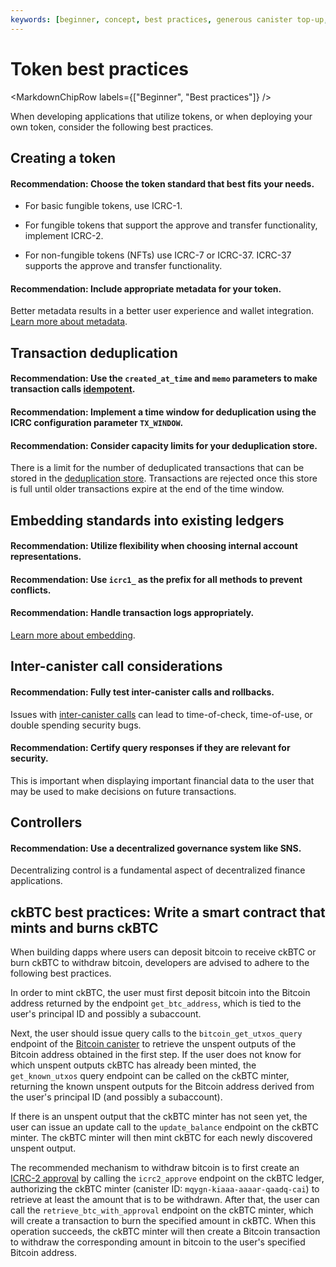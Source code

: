 ```yaml
---
keywords: [beginner, concept, best practices, generous canister top-up, efficient implementations, state backup and restoration]
---
```



# Token best practices

<MarkdownChipRow labels={["Beginner", "Best practices"]} />

When developing applications that utilize tokens, or when deploying your own token, consider the following best practices.

## Creating a token

#### Recommendation: Choose the token standard that best fits your needs.

- For basic fungible tokens, use ICRC-1.

- For fungible tokens that support the approve and transfer functionality, implement ICRC-2.

- For non-fungible tokens (NFTs) use ICRC-7 or ICRC-37. ICRC-37 supports the approve and transfer functionality.

#### Recommendation: Include appropriate metadata for your token.

Better metadata results in a better user experience and wallet integration. [Learn more about metadata](/docs/tutorials/hackathon-prep-course/integrating-with-tokens#icrc-1-tokens).

## Transaction deduplication

#### Recommendation: Use the `created_at_time` and `memo` parameters to make transaction calls [idempotent](/docs/building-apps/best-practices/idempotency#id-deduplication).

#### Recommendation: Implement a time window for deduplication using the ICRC configuration parameter `TX_WINDOW`.

#### Recommendation: Consider capacity limits for your deduplication store.

There is a limit for the number of deduplicated transactions that can be stored in the [deduplication store](/docs/building-apps/best-practices/idempotency#id-deduplication). Transactions are rejected once this store is full until older transactions expire at the end of the time window.

## Embedding standards into existing ledgers

#### Recommendation: Utilize flexibility when choosing internal account representations.

#### Recommendation: Use `icrc1_` as the prefix for all methods to prevent conflicts.

#### Recommendation: Handle transaction logs appropriately.

[Learn more about embedding](https://medium.com/dfinity/the-design-and-evolution-of-the-icrc-1-fungible-token-standard-f7f303a33300#88bd).

## Inter-canister call considerations

#### Recommendation: Fully test inter-canister calls and rollbacks.

Issues with [inter-canister calls](/docs/building-apps/security/overview) can lead to time-of-check, time-of-use, or double spending security bugs.

#### Recommendation: Certify query responses if they are relevant for security.

This is important when displaying important financial data to the user that may be used to make decisions on future transactions.

## Controllers

#### Recommendation: Use a decentralized governance system like SNS.

Decentralizing control is a fundamental aspect of decentralized finance applications.

## ckBTC best practices: Write a smart contract that mints and burns ckBTC

When building dapps where users can deposit bitcoin to receive ckBTC or burn ckBTC to withdraw bitcoin, developers are advised to adhere to the following best practices.

In order to mint ckBTC, the user must first deposit bitcoin into the Bitcoin address returned by the endpoint `get_btc_address`, which is tied to the user's principal ID and possibly a subaccount.

Next, the user should issue query calls to the `bitcoin_get_utxos_query` endpoint of the [Bitcoin canister](https://github.com/dfinity/bitcoin-canister) to retrieve the unspent outputs of the Bitcoin address obtained in the first step.
If the user does not know for which unspent outputs ckBTC has already been minted, the `get_known_utxos` query endpoint can be called on the ckBTC minter, returning the known unspent outputs for the Bitcoin address derived from the user's principal ID (and possibly a subaccount).

If there is an unspent output that the ckBTC minter has not seen yet, the user can issue an update call to the `update_balance` endpoint on the ckBTC minter. The ckBTC minter will then mint ckBTC for each newly discovered unspent output.

The recommended mechanism to withdraw bitcoin is to first create an [ICRC-2 approval](https://github.com/dfinity/ICRC-1/blob/main/standards/ICRC-2/README.md#icrc2_approve) by calling the `icrc2_approve` endpoint on the ckBTC ledger, authorizing the ckBTC minter (canister ID: `mqygn-kiaaa-aaaar-qaadq-cai`) to retrieve at least the amount that is to be withdrawn. After that, the user can call the `retrieve_btc_with_approval` endpoint on the ckBTC minter, which will create a transaction to burn the specified amount in ckBTC. When this operation succeeds, the ckBTC minter will then create a Bitcoin transaction to withdraw the corresponding amount in bitcoin to the user's specified Bitcoin address.